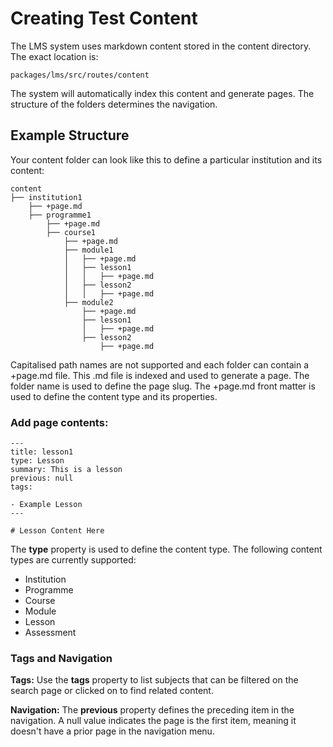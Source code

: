 # Creating Test Content

The LMS system uses markdown content stored in the content directory.
The exact location is:

```
packages/lms/src/routes/content
```

The system will automatically index this content and generate pages. The structure of the folders determines the navigation.

## Example Structure

Your content folder can look like this to define a particular institution and its content:

```
content
├── institution1
    ├── +page.md
    ├── programme1
        ├── +page.md
        ├── course1
            ├── +page.md
            ├── module1
            │   ├── +page.md
            │   ├── lesson1
            │   │   ├── +page.md
            │   ├── lesson2
            │   │   ├── +page.md
            ├── module2
                ├── +page.md
                ├── lesson1
                │   ├── +page.md
                ├── lesson2
                    ├── +page.md
```

Capitalised path names are not supported and each folder can contain a +page.md file. This .md file is indexed and used to generate a page. The folder name is used to define the page slug. The +page.md front matter is used to define the content type and its properties.

### Add page contents:

```ymal
---
title: lesson1
type: Lesson
summary: This is a lesson
previous: null
tags:

- Example Lesson
---

# Lesson Content Here

```

The **type** property is used to define the content type. The following content types are currently supported:

- Institution
- Programme
- Course
- Module
- Lesson
- Assessment

### Tags and Navigation

**Tags:** Use the **tags** property to list subjects that can be filtered on the search page or clicked on to find related content.

**Navigation:** The **previous** property defines the preceding item in the navigation. A null value indicates the page is the first item, meaning it doesn't have a prior page in the navigation menu.
